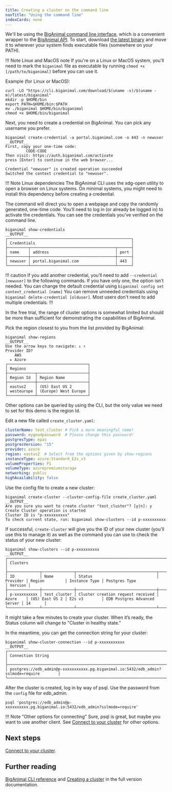 ```yaml
---
title: Creating a cluster on the command line
navTitle: "Using the command line" 
indexCards: none
---
```



We'll be using the [BigAnimal command line interface](/biganimal/latest/reference/cli/), which is a convenient wrapper to the [BigAnimal API](/biganimal/latest/reference/api/). To start, download [the latest binary](/biganimal/latest/reference/cli/) and move it to wherever your system finds executable files (somewhere on your PATH). 

!!! Note Linux and MacOS note
    If you're on a Linux or MacOS system, you'll need to mark the `biganimal` file as executable by
    running `chmod +x [/path/to/biganimal]` before you can use it.  
    
Example (for Linux or MacOS):

```shell
curl -LO "https://cli.biganimal.com/download/$(uname -s)/$(uname -m)/latest/biganimal"
mkdir -p $HOME/bin
export PATH=$HOME/bin:$PATH
mv ./biganimal $HOME/bin/biganimal
chmod +x $HOME/bin/biganimal
```

Next, you need to create a credential on BigAnimal. You can pick any username you prefer.

```shell
biganimal create-credential -a portal.biganimal.com -o 443 -n newuser
__OUTPUT__
First, copy your one-time code: 
         CODE-CODE
Then visit: https://auth.biganimal.com/activate 
press [Enter] to continue in the web browser... 

Credential "newuser" is created operation succeeded
Switched the context credential to "newuser".
```

!!! Note Linux dependencies
    The BigAnimal CLI uses the xdg-open utility to open a browser on Linux systems.
    On minimal systems, you might need to install this dependency before creating a credential.

The command will direct you to open a webpage and copy the randomly generated, one-time code. You’ll need to log in (or already be logged in) to activate the credentials. You can see the credentials you've verified on the command line.

```shell
biganimal show-credentials
__OUTPUT__
┌──────────────────────────────────────────────────────┐
│ Credentials                                          │
├─────────┬─────────────────────────────────────┬──────┤
│ name    │ address                             │ port │
├─────────┼─────────────────────────────────────┼──────┤
│ newuser │ portal.biganimal.com                │ 443  │
└─────────┴─────────────────────────────────────┴──────┘
```

!!! caution
If you add another credential, you’ll need to add `--credential [newuser]` to the following commands. If you have only one, the option isn't needed. You can change the default credential using `biganimal config set context_credential [name]` You can remove unneeded credentials using `biganimal delete-credential [olduser]`. Most users don't need to add multiple credentials.
!!!

In the free trial, the range of cluster options is somewhat limited but should be more than sufficient for demonstrating the capabilities of BigAnimal.

Pick the region closest to you from the list provided by BigAnimal:

```shell
biganimal show-regions
__OUTPUT__
Use the arrow keys to navigate: ↓ ↑
Provider ID?
    AWS
  ▸ Azure
┌───────────────────────────────────┐
│ Regions                           │
├────────────┬──────────────────────┤
│ Region Id  │ Region Name          │
├────────────┼──────────────────────┤
│ eastus2    │ (US) East US 2       │
│ westeurope │ (Europe) West Europe │
└────────────┴──────────────────────┘
```

Other options can be queried by using the CLI, but the only value we need to set for this demo is the region Id.

Edit a new file called `create_cluster.yaml`:

```yaml
clusterName: test_cluster # Pick a more meaningful name!
password: mygoodpassword  # Please change this password!
postgresType: epas
postgresVersion: "15"
provider: azure
region: eastus2  # Select from the options given by show-regions
instanceType: azure:Standard_E2s_v3
volumeProperties: P1
volumeType: azurepremiumstorage
networking: public
highAvailability: false
```

Use the config file to create a new cluster:

```shell
biganimal create-cluster --cluster-config-file create_cluster.yaml
__OUTPUT__
Are you sure you want to create cluster "test_cluster"? [y|n]: y
Create Cluster operation is started
Cluster ID is "p-xxxxxxxxxx"
To check current state, run: biganimal show-clusters --id p-xxxxxxxxxx
```

If successful, `create-cluster` will give you the ID of your new cluster (you'll use this to manage it) as well as
the command you can use to check the status of your new cluster:

```shell
biganimal show-clusters --id p-xxxxxxxxxx
__OUTPUT__
┌──────────────────────────────────────────────────────────────────────────────────────────────────────────────────────────────────────────────────────┐
│ Clusters                                                                                                                                             │
├──────────────┬──────────────┬───────────────────────────────────┬──────────┬────────────────┬───────────────┬──────────────────────────────┬─────────┤
│ ID           │ Name         │ Status                            │ Provider │ Region         │ Instance Type │ Postgres Type                │ Version │
├──────────────┼──────────────┼───────────────────────────────────┼──────────┼────────────────┼───────────────┼──────────────────────────────┼─────────┤
│ p-xxxxxxxxxx │ test_cluster │ Cluster creation request received │ Azure    │ (US) East US 2 │ E2s v3        │ EDB Postgres Advanced Server │ 14      │
└──────────────┴──────────────┴───────────────────────────────────┴──────────┴────────────────┴───────────────┴──────────────────────────────┴─────────┘
```

It might take a few minutes to create your cluster. When it’s ready,
the Status column will change to "Cluster in healthy state." 

In the meantime, you can get the connection string for your cluster:

```shell
biganimal show-cluster-connection --id p-xxxxxxxxxxx
__OUTPUT__
┌──────────────────────────────────────────────────────────────────────────────────────────┐
│ Connection String                                                                        │
├──────────────────────────────────────────────────────────────────────────────────────────┤
│ postgres://edb_admin@p-xxxxxxxxxxx.pg.biganimal.io:5432/edb_admin?sslmode=require        │
└──────────────────────────────────────────────────────────────────────────────────────────┘
```

After the cluster is created, log in by way of psql. Use the password from the `config` file for edb_admin.

```shell
psql 'postgres://edb_admin@p-xxxxxxxxxx.pg.biganimal.io:5432/edb_admin?sslmode=require'
```

!!! Note "Other options for connecting"
    Sure, psql is great, but maybe you want to use another client. See [Connect to your cluster](../connect_to_a_cluster) for other options.

## Next steps

[Connect to your cluster](../connect_to_a_cluster).

## Further reading

[BigAnimal CLI reference](/biganimal/latest/reference/cli/) and 
[Creating a cluster](/biganimal/latest/getting_started/creating_a_cluster/) in the full version documentation.
